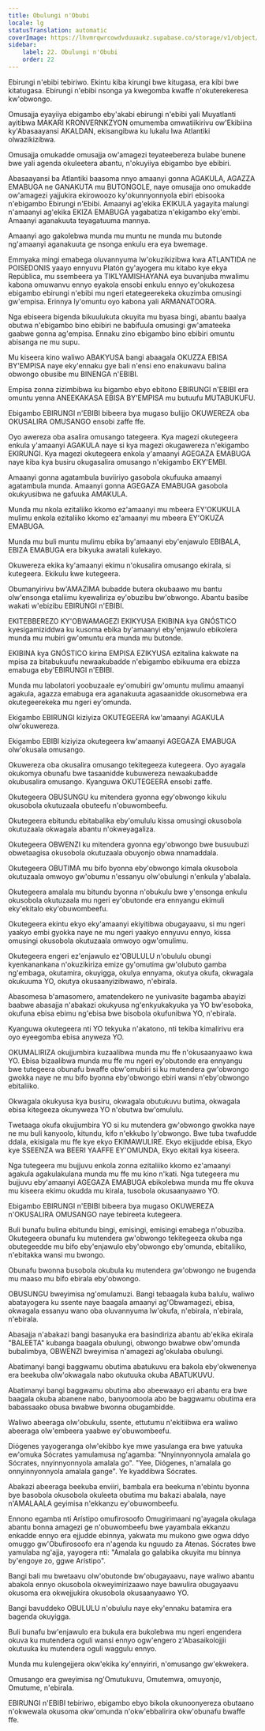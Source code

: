 ```yaml
---
title: Obulungi n'Obubi
locale: lg
statusTranslation: automatic
coverImage: https://lhvmrqwrcowdvduuaukz.supabase.co/storage/v1/object/public/strapi-uploads/small_cover-educacion-fundamental.webp-2d51a7828a2b1309555be27f7e2a61a0.webp
sidebar:
    label: 22. Obulungi n'Obubi
    order: 22
---
```

Ebirungi n'ebibi tebiriwo. Ekintu kiba kirungi bwe kitugasa, era kibi bwe kitatugasa. Ebirungi n'ebibi nsonga ya kwegomba kwaffe n'okuterekeresa kw'obwongo.

Omusajja eyayiiya ebigambo eby'akabi ebirungi n'ebibi yali Muyatlanti ayitibwa MAKARI KRONVERNKZYON omumemba omwatiikirivu ow'Ekibiina ky'Abasaayansi AKALDAN, ekisangibwa ku lukalu lwa Atlantiki olwazikizibwa.

Omusajja omukadde omusajja ow'amagezi teyateebereza bulabe bunene bwe yali agenda okuleetera abantu, n'okuyiiya ebigambo bye ebibiri.

Abasaayansi ba Atlantiki baasoma nnyo amaanyi gonna AGAKULA, AGAZZA EMABUGA ne GANAKUTA mu BUTONGOLE, naye omusajja ono omukadde ow'amagezi yajjukira ekirowoozo ky'okunnyonnyola ebiri ebisooka n'ebigambo Ebirungi n'Ebibi. Amaanyi ag'ekika EKIKULA yagayita malungi n'amaanyi ag'ekika EKIZA EMABUGA yagabatiza n'ekigambo eky'embi. Amaanyi aganakuuta teyagatuuma mannya.

Amaanyi ago gakolebwa munda mu muntu ne munda mu butonde ng'amaanyi aganakuuta ge nsonga enkulu era eya bwemage.

Emmyaka mingi emabega oluvannyuma lw'okuzikizibwa kwa ATLANTIDA ne POISEDONIS yaayo ennyuvu Platón gy'ayogera mu kitabo kye ekya República, mu ssembeera ya TIKLYAMISHAYANA eya buvanjuba mwalimu kabona omuwanvu ennyo eyakola ensobi enkulu ennyo ey'okukozesa ebigambo ebirungi n'ebibi mu ngeri etategeerekeka okuzimba omusingi gw'empisa. Erinnya ly'omuntu oyo kabona yali ARMANATOORA.

Nga ebiseera bigenda bikuulukuta okuyita mu byasa bingi, abantu baalya obutwa n'ebigambo bino ebibiri ne babifuula omusingi gw'amateeka gaabwe gonna ag'empisa. Ennaku zino ebigambo bino ebibiri omuntu abisanga ne mu supu.

Mu kiseera kino waliwo ABAKYUSA bangi abaagala OKUZZA EBISA BY'EMPISA naye eky'ennaku gye bali n'ensi eno enakuwavu balina obwongo obusibe mu BINENGA n'EBIBI.

Empisa zonna zizimbibwa ku bigambo ebyo ebitono EBIRUNGI n'EBIBI era omuntu yenna ANEEKAKASA EBISA BY'EMPISA mu butuufu MUTABUKUFU.

Ebigambo EBIRUNGI n'EBIBI bibeera bya mugaso bulijjo OKUWEREZA oba OKUSALIRA OMUSANGO ensobi zaffe ffe.

Oyo awereza oba asalira omusango tategeera. Kya magezi okutegeera enkula y'amaanyi AGAKULA naye si kya magezi okugawereza n'ekigambo EKIRUNGI. Kya magezi okutegeera enkola y'amaanyi AGEGAZA EMABUGA naye kiba kya busiru okugasalira omusango n'ekigambo EKY'EMBI.

Amaanyi gonna agatambula buviiriyo gasobola okufuuka amaanyi agatambula munda. Amaanyi gonna AGEGAZA EMABUGA gasobola okukyusibwa ne gafuuka AMAKULA.

Munda mu nkola ezitaliiko kkomo ez'amaanyi mu mbeera EY'OKUKULA mulimu enkola ezitaliiko kkomo ez'amaanyi mu mbeera EY'OKUZA EMABUGA.

Munda mu buli muntu mulimu ebika by'amaanyi eby'enjawulo EBIBALA, EBIZA EMABUGA era bikyuka awatali kulekayo.

Okuwereza ekika ky'amaanyi ekimu n'okusalira omusango ekirala, si kutegeera. Ekikulu kwe kutegeera.

Obumanyirivu bw'AMAZIMA bubadde butera okubaawo mu bantu olw'ensonga etaliimu kyewaliriza ey'obuzibu bw'obwongo. Abantu basibe wakati w'ebizibu EBIRUNGI n'EBIBI.

EKITEBBEREZO KY'OBWAMAGEZI EKIKYUSA EKIBINA kya GNÓSTICO kyesigamiziddwa ku kusoma ebika by'amaanyi eby'enjawulo ebikolera munda mu mubiri gw'omuntu era munda mu butonde.

EKIBINA kya GNÓSTICO kirina EMPISA EZIKYUSA ezitalina kakwate na mpisa za bitabukuufu newaakubadde n'ebigambo ebikuuma era ebizza emabuga eby'EBIRUNGI n'EBIBI.

Munda mu labolatori yoobuzaale ey'omubiri gw'omuntu mulimu amaanyi agakula, agazza emabuga era aganakuuta agasaanidde okusomebwa era okutegeerekeka mu ngeri ey'omunda.

Ekigambo EBIRUNGI kiziyiza OKUTEGEERA kw'amaanyi AGAKULA olw'okuwereza.

Ekigambo EBIBI kiziyiza okutegeera kw'amaanyi AGEGAZA EMABUGA olw'okusala omusango.

Okuwereza oba okusalira omusango tekitegeeza kutegeera. Oyo ayagala okukomya obunafu bwe tasaanidde kubuwereza newaakubadde okubusalira omusango. Kyanguwa OKUTEGEERA ensobi zaffe.

Okutegeera OBUSUNGU ku mitendera gyonna egy'obwongo kikulu okusobola okutuzaala obuteefu n'obuwombeefu.

Okutegeera ebitundu ebitabalika eby'omululu kissa omusingi okusobola okutuzaala okwagala abantu n'okweyagaliza.

Okutegeera OBWENZI ku mitendera gyonna egy'obwongo bwe busuubuzi obwetaagisa okusobola okutuzaala obuyonjo obwa nnamaddala.

Okutegeera OBUTIMA mu bifo byonna eby'obwongo kimala okusobola okutuzaala omwoyo gw'obumu n'essanyu olw'obulungi n'enkula y'abalala.

Okutegeera amalala mu bitundu byonna n'obukulu bwe y'ensonga enkulu okusobola okutuzaala mu ngeri ey'obutonde era ennyangu ekimuli eky'ekitalo eky'obuwombeefu.

Okutegeera ekintu ekyo eky'amaanyi ekiyitibwa obugayaavu, si mu ngeri yaakyo embi gyokka naye ne mu ngeri yaakyo ennyuvu ennyo, kissa omusingi okusobola okutuzaala omwoyo ogw'omulimu.

Okutegeera engeri ez'enjawulo ez'OBULULU n'obululu obungi kyenkanankana n'okuzikiriza emize gy'omutima gw'olubuto gamba ng'embaga, okutamira, okuyigga, okulya ennyama, okutya okufa, okwagala okukuuma YO, okutya okusaanyizibwawo, n'ebirala.

Abasomesa b'amasomero, amatendekero ne yunivasite bagamba abayizi baabwe abasajja n'abakazi okukyusa ng'enkyukakyuka ya YO bw'esoboka, okufuna ebisa ebimu ng'ebisa bwe bisobola okufunibwa YO, n'ebirala.

Kyanguwa okutegeera nti YO tekyuka n'akatono, nti tekiba kimalirivu era oyo eyeegomba ebisa anyweza YO.

OKUMALIRIZA okujjumbira kuzaalibwa munda mu ffe n'okusaanyaawo kwa YO. Ebisa bizaalibwa munda mu ffe mu ngeri ey'obutonde era ennyangu bwe tutegeera obunafu bwaffe obw'omubiri si ku mutendera gw'obwongo gwokka naye ne mu bifo byonna eby'obwongo ebiri wansi n'eby'obwongo ebitaliiko.

Okwagala okukyusa kya busiru, okwagala obutukuvu butima, okwagala ebisa kitegeeza okunyweza YO n'obutwa bw'omululu.

Twetaaga okufa okujjumbira YO si ku mutendera gw'obwongo gwokka naye ne mu buli kanyoolo, kitundu, kifo n'ekkubo ly'obwongo. Bwe tuba twafudde ddala, ekisigala mu ffe kye ekyo EKIMAWULIRE. Ekyo ekijjudde ebisa, Ekyo kye SSEENZA wa BEERI YAAFFE EY'OMUNDA, Ekyo ekitali kya kiseera.

Nga tutegeera mu bujjuvu enkola zonna ezitaliiko kkomo ez'amaanyi agakula agakulakulana munda mu ffe mu kino n'kati. Nga tutegeera mu bujjuvu eby'amaanyi AGEGAZA EMABUGA ebikolebwa munda mu ffe okuva mu kiseera ekimu okudda mu kirala, tusobola okusaanyaawo YO.

Ebigambo EBIRUNGI n'EBIBI bibeera bya mugaso OKUWEREZA n'OKUSALIRA OMUSANGO naye tebireeta kutegeera.

Buli bunafu bulina ebitundu bingi, emisingi, emisingi emabega n'obuziba. Okutegeera obunafu ku mutendera gw'obwongo tekitegeeza okuba nga obutegeedde mu bifo eby'enjawulo eby'obwongo eby'omunda, ebitaliiko, n'ebitakka wansi mu bwongo.

Obunafu bwonna busobola okubula ku mutendera gw'obwongo ne bugenda mu maaso mu bifo ebirala eby'obwongo.

OBUSUNGU bweyimisa ng'omulamuzi. Bangi tebaagala kuba balulu, waliwo abatayogera ku ssente naye baagala amaanyi ag'Obwamagezi, ebisa, okwagala essanyu wano oba oluvannyuma lw'okufa, n'ebirala, n'ebirala, n'ebirala.

Abasajja n'abakazi bangi basanyuka era basindiriza abantu ab'ekika ekirala "BALEETA" kubanga baagala obulungi, obwongo bwabwe obw'omunda bubalimbya, OBWENZI bweyimisa n'amagezi ag'okulaba obulungi.

Abatimanyi bangi baggwamu obutima abatukuvu era bakola eby'okwenenya era beekuba olw'okwagala nabo okutuuka okuba ABATUKUVU.

Abatimanyi bangi baggwamu obutima abo abeewaayo eri abantu era bwe baagala okuba abanene nabo, banyoomoola abo be baggwamu obutima era babassaako obusa bwabwe bwonna obugambidde.

Waliwo abeeraga olw'obukulu, ssente, ettutumu n'ekitiibwa era waliwo abeeraga olw'embeera yaabwe ey'obuwombeefu.

Diógenes yayogeranga olw'ekibbo kye mwe yasulanga era bwe yatuuka ew'omuka Sócrates yamulamusa ng'agamba: "Nnyinnyonnyola amalala go Sócrates, nnyinnyonnyola amalala go". "Yee, Diógenes, n'amalala go onnyinnyonnyola amalala gange". Ye kyaddibwa Sócrates.

Abakazi abeeraga beekuba enviiri, bambala era beekuma n'ebintu byonna bye basobola okusobola okuleeta obutima mu bakazi abalala, naye n'AMALAALA geyimisa n'ekkanzu ey'obuwombeefu.

Ennono egamba nti Arístipo omufirosoofo Omugirimaani ng'ayagala okulaga abantu bonna amagezi ge n'obuwombeefu bwe yayambala ekkanzu enkadde ennyo era ejjudde ebinnya, yakwata mu mukono gwe ogwa ddyo omuggo gw'Obufirosoofo era n'agenda ku nguudo za Atenas. Sócrates bwe yamulaba ng'ajja, yayogera nti: "Amalala go galabika okuyita mu binnya by'engoye zo, ggwe Arístipo".

Bangi bali mu bwetaavu olw'obutonde bw'obugayaavu, naye waliwo abantu abakola ennyo okusobola okweyimirizaawo naye bawulira obugayaavu okusoma era okwejjukira okusobola okusaanyaawo YO.

Bangi bavuddeko OBULULU n'obululu naye eky'ennaku batamira era bagenda okuyigga.

Buli bunafu bw'enjawulo era bukula era bukolebwa mu ngeri engendera okuva ku mutendera oguli wansi ennyo ogw'engero z'Abasaikolojjii okutuuka ku mutendera oguli waggulu ennyo.

Munda mu kulengejjera okw'ekika ky'ennyiriri, n'omusango gw'ekwekera.

Omusango era gweyimisa ng'Omutukuvu, Omutemwa, omuyonjo, Omutume, n'ebirala.

EBIRUNGI n'EBIBI tebiriwo, ebigambo ebyo bikola okunoonyereza obutaano n'okwewala okusoma okw'omunda n'okw'ebbalirira okw'obunafu bwaffe ffe.

